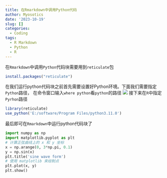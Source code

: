 ```yaml
---
title: 在Rmarkdown中调用Python代码
author: Myosotics
date: '2023-10-19'
slug: []
categories:
  - Coding
tags:
  - R Markdown
  - Python
  - R
---
```


在`Rmarkdown`中调用`Python`代码块需要用到`reticulate`包
```r
install.packages("reticulate")
```
在我们运行python代码块之前首先需要设置好Python环境。下面我们需要指定`Python`路径，
在命令窗口输入`where python`看`python`的路径
![](images/check_place_of_python.png)
接下来在`R`中指定`Pyrhon`路径
```r
library(reticulate)
use_python('E:/software/Program Files/python3.11.0')
```
最后即可在`Rmarkdown`中运行python代码块了
```python
import numpy as np
import matplotlib.pyplot as plt
# 计算正弦曲线上的 x 和 y 坐标
x = np.arange(0, 3*np.pi, 0.1)
y = np.sin(x)
plt.title('sine wave form')
# 使用 matplotlib 来绘制点
plt.plot(x, y)
plt.show()
```


